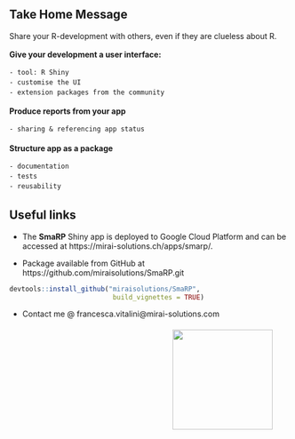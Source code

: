 ## Take Home Message

Share your R-development with others, even if they are clueless about R.

<div style="line-height: 1.5 !important;">

**Give your development a user interface:**

    - tool: R Shiny
    - customise the UI
    - extension packages from the community

**Produce reports from your app**

    - sharing & referencing app status

**Structure app as a package**

    - documentation
    - tests
    - reusability

</div>

## Useful links

* The **SmaRP** Shiny app is deployed to Google Cloud Platform and can be accessed at https://mirai-solutions.ch/apps/smarp/.

* Package available from GitHub at https://github.com/miraisolutions/SmaRP.git

``` r
devtools::install_github("miraisolutions/SmaRP", 
                          build_vignettes = TRUE)
```

* Contact me @ francesca.vitalini@mirai-solutions.com


<div style="margin-top:20px; margin-right:30px;">
<a href = "https://github.com/miraisolutions/SmaRP.git"><img src="./SmaRPSticker.png" height="180px !important;"  align="right"/></a>
</div>
